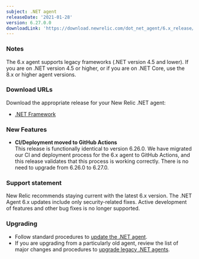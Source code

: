 ```yaml
---
subject: .NET agent
releaseDate: '2021-01-28'
version: 6.27.0.0
downloadLink: 'https://download.newrelic.com/dot_net_agent/6.x_release/'
---
```


### Notes

The 6.x agent supports legacy frameworks (.NET version 4.5 and lower). If you are on .NET version 4.5 or higher, or if you are on .NET Core, use the 8.x or higher agent versions.

### Download URLs

Download the appropriate release for your New Relic .NET agent:

* [.NET Framework](https://download.newrelic.com/dot_net_agent/6.x_release/)

### New Features

* **CI/Deployment moved to GitHub Actions**  
  This release is functionally identical to version 6.26.0. We have migrated our CI and deployment process for the 6.x agent to GitHub Actions, and this release validates that this process is working correctly. There is no need to upgrade from 6.26.0 to 6.27.0.

### Support statement

New Relic recommends staying current with the latest 6.x version. The .NET Agent 6.x updates include only security-related fixes. Active development of features and other bug fixes is no longer supported.

### Upgrading

* Follow standard procedures to [update the .NET agent](/docs/agents/net-agent/installation-configuration/update-net-agent).
* If you are upgrading from a particularly old agent, review the list of major changes and procedures to [upgrade legacy .NET agents](/docs/agents/net-agent/troubleshooting/upgrade-legacy-net-agents).
